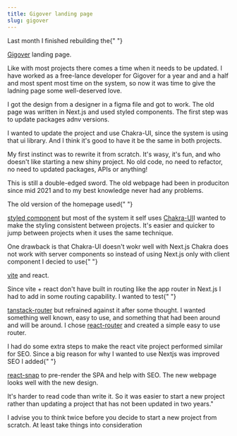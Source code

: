 ```yaml
---
title: Gigover landing page
slug: gigover
---
```


Last month I finished rebuilding the{" "}

<a href="https://gigover.com/">Gigover</a> landing page.

Like with most projects there comes a time when it needs to be updated.
I have worked as a free-lance developer for Gigover for a year and and a half
and most spent most time on the system, so now it was time to give the ladning
page some well-deserved love.

I got the design from a designer in a figma file and got to work.
The old page was written in Next.js and used styled components. The first step
was to update packages adnv versions.

I wanted to update the project and use Chakra-UI, since the system is using
that ui library. And I think it's good to have it be the same in both
projects.

My first instinct was to rewrite it from scratch. It's wasy, it's fun, and who
doesn't like starting a new shiny project. No old code, no need to refactor,
no need to updated packages, APIs or anything!

This is still a double-edged sword. The old webpage had been in produciton
since mid 2021 and to my best knowledge never had any problems.

The old version of the homepage used{" "}

<a href="https://styled-components.com/">styled component</a> but most of the
system it self uses <a href="https://v2.chakra-ui.com/">Chakra-UI</a>I wanted to
make the styling consistent between projects. It's easier and quicker to jump
between projects when it uses the same technique.

One drawback is that Chakra-UI doesn't wokr well with Next.js
Chakra does not work with server components so instead of using Next.js only
with client component I decied to use{" "}

<a href="https://vitejs.dev/">vite</a> and react.

Since vite + react don't have built in routing like the app router in Next.js
I had to add in some routing capability.
I wanted to test{" "}

<a href="https://tanstack.com/router/latest">tanstack-router</a>
but refrained against it after some thought. I wanted something well known, easy
to use, and something that had been around and will be around. I chose
<a href="https://reactrouter.com/en/main/start/overview">react-router</a>
and created a simple easy to use router.

I had do some extra steps to make the react vite project performed similar for
SEO. Since a big reason for why I wanted to use Nextjs was improved SEO
I added{" "}

<a href="https://github.com/stereobooster/react-snap">react-snap</a>
to pre-render the SPA and help with SEO. The new webpage looks well with the new
design.

It's harder to read code than write it. So it was easier to start a new
project rather than updating a project that has not been updated in two
years."

I advise you to think twice before you decide to start a new project from
scratch. At least take things into consideration
